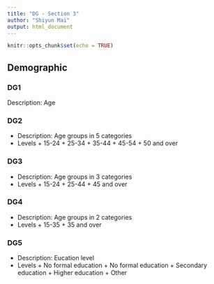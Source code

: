 ```yaml
---
title: "DG - Section 3"
author: "Shiyun Mai"
output: html_document
---
```


```r
knitr::opts_chunk$set(echo = TRUE)
```

## Demographic

### DG1

Description: Age

### DG2

* Description: Age groups in 5 categories
* Levels 
       + 15-24
       + 25-34
       + 35-44
       + 45-54
       + 50 and over

### DG3 

* Description: Age groups in 3 categories
* Levels 
       + 15-24
       + 25-44
       + 45 and over

### DG4 

* Description: Age groups in 2 categories
* Levels
       + 15-35
       + 35 and over

### DG5

* Description: Eucation level
* Levels 
       + No formal education
       + No formal education
       + Secondary education
       + Higher education
       + Other